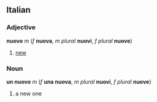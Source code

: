 ==Italian==
===Adjective===
'''nuovo''' ''m'' (''f'' '''nuova''', ''m plural'' '''nuovi''', ''f plural'' '''nuove''')

#[[new]]

===Noun===
'''un nuovo''' ''m'' (''f'' '''una nuova''', ''m plural'' '''nuovi''', ''f plural'' '''nuove''')

#a new one